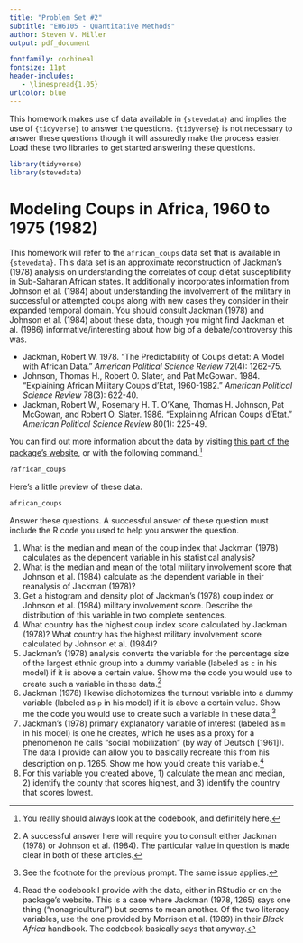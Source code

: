 ```yaml
---
title: "Problem Set #2"
subtitle: "EH6105 - Quantitative Methods"
author: Steven V. Miller
output: pdf_document

fontfamily: cochineal
fontsize: 11pt
header-includes:
   - \linespread{1.05}
urlcolor: blue
---
```


This homework makes use of data available in `{stevedata}` and implies the use of `{tidyverse}` to answer the questions. `{tidyverse}` is not necessary to answer these questions though it will assuredly make the process easier. Load these two libraries to get started answering these questions.

```r
library(tidyverse)
library(stevedata)
```


# Modeling Coups in Africa, 1960 to 1975 (1982)

This homework will refer to the `african_coups` data set that is available in `{stevedata}`. This data set is an approximate reconstruction of Jackman's (1978) analysis on understanding the correlates of coup d'état susceptibility in Sub-Saharan African states. It additionally incorporates information from Johnson et al. (1984) about understanding the involvement of the military in successful or attempted coups along with new cases they consider in their expanded temporal domain. You should consult Jackman (1978) and Johnson et al. (1984) about these data, though you might find Jackman et al. (1986) informative/interesting about how big of a debate/controversy this was.

<!-- This homework will refer to the `nesarc_drinkspd` data set that is available in `{stevedata}`. This data set is loosely modified from Wave 1 (2001-2) of the National Epidemiologic Survey on Alcohol and Related Conditions (NESARC) data set, which, in part, asks a nationally representative survey of 43,093 Americans to say how often they consume alcohol on a usual day in which they drink alcohol. You can find out more information about the data by visiting [this part of the package's website](http://svmiller.com/stevedata/reference/nesarc_drinkspd.html), or with the following command.[^anotherhint] -->

- Jackman, Robert W. 1978. "The Predictability of Coups d'etat: A Model with African Data." *American Political Science Review* 72(4): 1262-75.
- Johnson, Thomas H., Robert O. Slater, and Pat McGowan. 1984. "Explaining African Military Coups d'Etat, 1960-1982." *American Political Science Review* 78(3): 622-40.
- Jackman, Robert W., Rosemary H. T. O'Kane, Thomas H. Johnson, Pat McGowan, and Robert O. Slater. 1986. "Explaining African Coups d'Etat." *American Political Science Review* 80(1): 225-49.

You can find out more information about the data by visiting [this part of the package's website](http://svmiller.com/stevedata/reference/african_coups.html), or with the following command.[^anotherhint] 

```r
?african_coups
```


Here's a little preview of these data.

```r
african_coups
```

Answer these questions. A successful answer of these question must include the R code you used to help you answer the question.

1. What is the median and mean of the coup index that Jackman (1978) calculates as the dependent variable in his statistical analysis?
2. What is the median and mean of the total military involvement score that Johnson et al. (1984) calculate as the dependent variable in their reanalysis of Jackman (1978)?
3. Get a histogram and density plot of Jackman's (1978) coup index or Johnson et al. (1984) military involvement score. Describe the distribution of this variable in two complete sentences.
4. What country has the highest coup index score calculated by Jackman (1978)? What country has the highest military involvement score calculated by Johnson et al. (1984)?
5. Jackman's (1978) analysis converts the variable for the percentage size of the largest ethnic group into a dummy variable (labeled as `c` in his model) if it is above a certain value. Show me the code you would use to create such a variable in these data.[^yesiknow]
6. Jackman (1978) likewise dichotomizes the turnout variable into a dummy variable (labeled as `p` in his model) if it is above a certain value. Show me the code you would use to create such a variable in these data.[^seeabove]
7. Jackman's (1978) primary explanatory variable of interest (labeled as `m` in his model) is one he creates, which he uses as a proxy for a phenomenon he calls "social mobilization" (by way of Deutsch [1961]). The data I provide can allow you to basically recreate this from his description on p. 1265. Show me how you'd create this variable.[^checkmycomment]
8. For this variable you created above, 1) calculate the mean and median, 2) identify the county that scores highest, and 3) identify the country that scores lowest.

<!-- 2. What is the mode, median, and mean of the `ethrace2a` variable, and why is this a ridiculous question to ask? -->
<!-- 3. What is the mode, median, and mean of the `sex` variable? What does the mean tell you for a binary variable like this? -->
<!-- <!-- 4. Recode the `educ` variable into a `collegeed` variable that equals 1 if the respondent says they have a four-year college degree or more. --> 
<!-- 5. Recode the `ethrace2a` variable into a dummy `white` variable that equals 1 if the respondent is white (not Hispanic) and 0 if the respondent is some other race or is Hispanic. -->
<!-- 6. Look at the `marital` variable. How many people in the data say they living with someone as married (i.e. "sambos", as you might call them in Sweden)? -->
<!-- <!-- 7. Get a histogram of the `age` variable and tell me what you see. --> 
<!-- 6. Get a histogram of the `s2aq8b` variable and tell me what you see. -->
<!-- 7. The `s2aq8b` variable is taken "as is" from the original data set, and communicates the number of drinks of any alcoholic type that the respondent says they consume on a given day drinking alcohol in the past 12 months. There are two problematic possible values in here that no longer make this a count variable, as is. What are they, and why are they problematic? -->
<!-- 8.  Recode this variable into a more informative `drinks_consumed` variable, given what you know about the variable from the codebook. Explain what you're doing. -->


[^anotherhint]: You really should always look at the codebook, and definitely here.
[^yesiknow]: A successful answer here will require you to consult either Jackman (1978) or Johnson et al. (1984). The particular value in question is made clear in both of these articles.
[^seeabove]: See the footnote for the previous prompt. The same issue applies.
[^checkmycomment]: Read the codebook I provide with the data, either in RStudio or on the package's website. This is a case where Jackman (1978, 1265) says one thing ("nonagricultural") but seems to mean another. Of the two literacy variables, use the one provided by Morrison et al. (1989) in their *Black Africa* handbook. The codebook basically says that anyway.